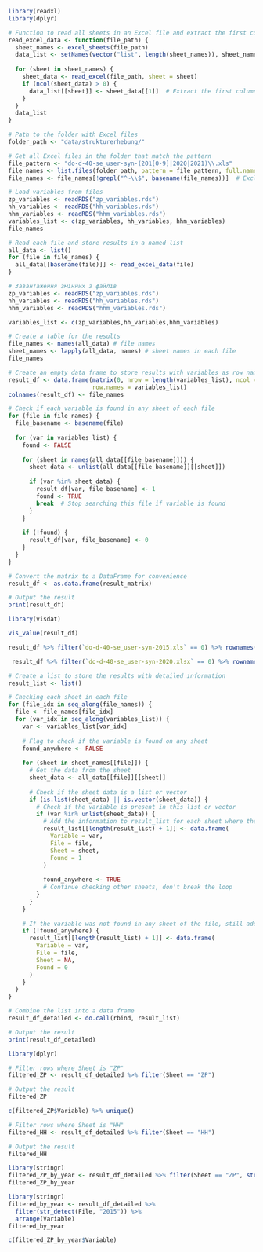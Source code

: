 ```r
library(readxl)
library(dplyr)

```

```r
# Function to read all sheets in an Excel file and extract the first column
read_excel_data <- function(file_path) {
  sheet_names <- excel_sheets(file_path)
  data_list <- setNames(vector("list", length(sheet_names)), sheet_names)
  
  for (sheet in sheet_names) {
    sheet_data <- read_excel(file_path, sheet = sheet)
    if (ncol(sheet_data) > 0) {
      data_list[[sheet]] <- sheet_data[[1]]  # Extract the first column if not empty
    }
  }
  data_list
}
```

```r
# Path to the folder with Excel files
folder_path <- "data/strukturerhebung/"

# Get all Excel files in the folder that match the pattern
file_pattern <- "do-d-40-se_user-syn-(201[0-9]|2020|2021)\\.xls"
file_names <- list.files(folder_path, pattern = file_pattern, full.names = TRUE, recursive = TRUE)
file_names <- file_names[!grepl("^~\\$", basename(file_names))]  # Exclude temporary files

# Load variables from files
zp_variables <- readRDS("zp_variables.rds")
hh_variables <- readRDS("hh_variables.rds")
hhm_variables <- readRDS("hhm_variables.rds")
variables_list <- c(zp_variables, hh_variables, hhm_variables)
file_names
```

```r
# Read each file and store results in a named list
all_data <- list()
for (file in file_names) {
  all_data[[basename(file)]] <- read_excel_data(file)
}
```

```r
# Завантаження змінних з файлів
zp_variables <- readRDS("zp_variables.rds")
hh_variables <- readRDS("hh_variables.rds")
hhm_variables <- readRDS("hhm_variables.rds")
```

```r
variables_list <- c(zp_variables,hh_variables,hhm_variables)
```

```r
# Create a table for the results
file_names <- names(all_data) # file names
sheet_names <- lapply(all_data, names) # sheet names in each file
file_names
```

```r
# Create an empty data frame to store results with variables as row names
result_df <- data.frame(matrix(0, nrow = length(variables_list), ncol = length(file_names)),
                        row.names = variables_list)
colnames(result_df) <- file_names
```

```r
# Check if each variable is found in any sheet of each file
for (file in file_names) {
  file_basename <- basename(file)
  
  for (var in variables_list) {
    found <- FALSE
    
    for (sheet in names(all_data[[file_basename]])) {
      sheet_data <- unlist(all_data[[file_basename]][[sheet]])
      
      if (var %in% sheet_data) {
        result_df[var, file_basename] <- 1
        found <- TRUE
        break  # Stop searching this file if variable is found
      }
    }
    
    if (!found) {
      result_df[var, file_basename] <- 0
    }
  }
}
```

```r
# Convert the matrix to a DataFrame for convenience
result_df <- as.data.frame(result_matrix)

# Output the result
print(result_df)
```
```r
library(visdat)
```

```r
vis_value(result_df)
```
```r
result_df %>% filter(`do-d-40-se_user-syn-2015.xls` == 0) %>% rownames(.)

```
```r
 result_df %>% filter(`do-d-40-se_user-syn-2020.xlsx` == 0) %>% rownames(.)
```


```r
# Create a list to store the results with detailed information
result_list <- list()

# Checking each sheet in each file
for (file_idx in seq_along(file_names)) {
  file <- file_names[file_idx]
  for (var_idx in seq_along(variables_list)) {
    var <- variables_list[var_idx]
    
    # Flag to check if the variable is found on any sheet
    found_anywhere <- FALSE  
    
    for (sheet in sheet_names[[file]]) {
      # Get the data from the sheet
      sheet_data <- all_data[[file]][[sheet]]
      
      # Check if the sheet data is a list or vector
      if (is.list(sheet_data) || is.vector(sheet_data)) {
        # Check if the variable is present in this list or vector
        if (var %in% unlist(sheet_data)) {
          # Add the information to result_list for each sheet where the variable is found
          result_list[[length(result_list) + 1]] <- data.frame(
            Variable = var,
            File = file,
            Sheet = sheet,
            Found = 1
          )
          
          found_anywhere <- TRUE
          # Continue checking other sheets, don't break the loop
        }
      }
    }
    
    # If the variable was not found in any sheet of the file, still add the result
    if (!found_anywhere) {
      result_list[[length(result_list) + 1]] <- data.frame(
        Variable = var,
        File = file,
        Sheet = NA,
        Found = 0
      )
    }
  }
}

# Combine the list into a data frame
result_df_detailed <- do.call(rbind, result_list)

# Output the result
print(result_df_detailed)

```
```r
library(dplyr)

# Filter rows where Sheet is "ZP"
filtered_ZP <- result_df_detailed %>% filter(Sheet == "ZP")

# Output the result
filtered_ZP
```
```r
c(filtered_ZP$Variable) %>% unique()
```


```r
# Filter rows where Sheet is "HH"
filtered_HH <- result_df_detailed %>% filter(Sheet == "HH")

# Output the result
filtered_HH
```
```r
library(stringr)
filtered_ZP_by_year <- result_df_detailed %>% filter(Sheet == "ZP", str_detect(File, "2020"))
filtered_ZP_by_year
```

```r
library(stringr)
filtered_by_year <- result_df_detailed %>%
  filter(str_detect(File, "2015")) %>%
  arrange(Variable)  
filtered_by_year
```
```r
c(filtered_ZP_by_year$Variable)
```



